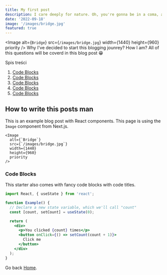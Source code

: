 ```yaml
---
title: My first post
description: I care deeply for nature. Oh, you're gonna be in a coma, all right. He'll want to use your yacht, and I don't want this thing smelling like fish. Get me a vodka rocks. And a piece of toast. No! I was ashamed to be SEEN with you. I like being with you.
date: '2022-09-18'
image: '/images/bridge.jpg'
featured: true
---
```


<Image
  alt={`Bridge`}
  src={`/images/bridge.jpg`}
  width={1440}
  height={960}
  priority
/>
Why I've decided to start this blogging jounrey? How I am? All of this questions
will be coverd in this blog post 😁

Spis treści

1. [Code Blocks](#code-blocks)
1. [Code Blocks](#code-blocks)
1. [Code Blocks](#code-blocks)
1. [Code Blocks](#code-blocks)
1. [Code Blocks](#code-blocks)

## How to write this posts man

This is an example blog post with React components. This page is using the `Image` component from Next.js.

```jsx:components/button.tsx
<Image
  alt={`Bridge`}
  src={`/images/bridge.jpg`}
  width={1440}
  height={960}
  priority
/>
```

### Code Blocks

This starter also comes with fancy code blocks with code titles.

```jsx:example.jsx
import React, { useState } from 'react';

function Example() {
  // Declare a new state variable, which we'll call "count"
  const [count, setCount] = useState(0);

  return (
    <div>
      <p>You clicked {count} times</p>
      <button onClick={() => setCount(count + 1)}>
        Click me
      </button>
    </div>
  );
}
```

Go back [Home](/).
